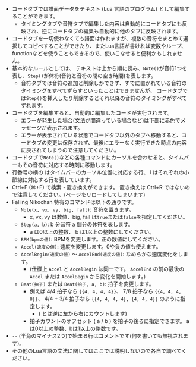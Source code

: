 
- コードタブでは譜面データをテキスト (Lua 言語のプログラム) として編集することができます。
  - タイミングタブや音符タブで編集した内容は自動的にコードタブにも反映され、逆にコードタブの編集も自動的に他のタブに反映されます。
- コードタブを一切使わなくても譜面は作れますが、複数の音符をまとめて選択してコピペすることができたり、またLua言語が書ければ変数やループ、functionなどを使うこともできるので、使いこなせると便利かもしれません。
- 基本的なルールとしては、 テキストは上から順に読み、`Note()`が音符1つを表し、`Step()`が休符(音符と音符の間の空き時間)を表します。
  - 音符タブでは音符の追加と削除しかできず、すでに置かれている音符のタイミングをすべてずらすといったことはできませんが、
  コードタブでは`Step()`を挿入したり削除するとそれ以降の音符のタイミングがすべてずれます。
- コードタブを編集すると、自動的に編集したコードが実行されます。
  - エラーが発生した場合(文法が間違っている場合など)は下部に赤色でメッセージが表示されます。
  - エラーが表示されている状態でコードタブ以外のタブへ移動すると、コードタブの変更は保存されず、最後にエラーなく実行できた時点の内容に戻されてしまうので注意してください。
- コードタブで`Note()`などの各種コマンドにカーソルを合わせると、タイムバーもその音符に対応する時刻に移動します。
- 行番号の横の <CautionIcon /> はタイムバーのカーソル位置に対応する行、
<span className="text-sm align-middle">i</span> はそれぞれの小節線に対応する行を表しています。
- Ctrl+F (⌘+F) で検索・置き換えができます。
置き換えは Ctrl+R ではないので注意してください。(ページをリロードしてしまいます)
- Falling Nikochan 特有のコマンドは以下の通りです。
  - `Note(x, vx, vy, big, fall)`: 音符を置きます。
    - x, vx, vy は数値、big, fall は`true`または`false`を指定してください。
  - `Step(a, b)`: b 分音符 a 個分の休符を表します。 
    - a は0以上の整数、 b は1以上の整数にしてください。
  - `BPM(bpmの値)`: BPMを変更します。正の数値にしてください。
  - `Accel(速度の値)`: 速度を変更します。0や負の値も使えます。
  - `AccelBegin(速度の値)` 〜 `AccelEnd(速度の値)`: なめらかな速度変化をします。
    - (仕様上 `Accel` と `AccelBegin` は同一です。 `AccelEnd` の前の最後の `Accel` または `AccelBegin` から変化を開始します。)
  - `Beat(拍子)` または `Beat(拍子, a, b)`: 拍子を変更します。
    - 例えば 4/4 拍子なら `{{4, 4, 4, 4}}`、
    7/8 拍子なら `{{4, 4, 4, 8}}`、
    4/4 + 3/4 拍子なら `{{4, 4, 4, 4}, {4, 4, 4}}`
    のように指定します。
      - (<BeatSlime size={4} /> とは逆に左から右にカウントします)
    - 拍子カウントのオフセット ( a / b ) を拍子の後ろに指定できます。
    aは0以上の整数、bは1以上の整数です。
- `--` (半角のマイナス2つ)で始まる行はコメントです(何を書いても無視されます)。
- その他のLua言語の文法に関してはここでは説明しないので各自で調べてください。
